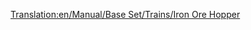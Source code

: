 [[Translation:en/Manual/Base Set/Trains/Iron Ore Hopper]]
{{it/Manuale/Set base/Treni/Vagoni|Nome=Tramoggia per ferro
|Costo=2.096
|Vuoto=19
|Pieno=49
|Pieno2=54
|Pieno3=56
|Capacità1=30 tonnellate di ferro
|Capacità2=35 tonnellate di ferro
|Capacità3=37 tonnellate di ferro
|Immagine1=[[File:it/Manuale/Set base/Treni/TramoggiaFerroTeB.png]]
|Immagine1m=[[File:it/Manuale/Set base/Treni/TramoggiaFerroTeM.png]]
|ClimaB=1
|ClimaM=1
|Descrizione=Il carro a tramoggia per i [[it/Manuale/Set base/Carichi/Ferro|minerali ferrosi]] trasporta questa risorsa dalle miniere di ferro alle acciaierie. Questa risorsa è presente solo nello scenario temperato e di conseguenza anche questo carro è utilizzato solo in quest'area.
}}